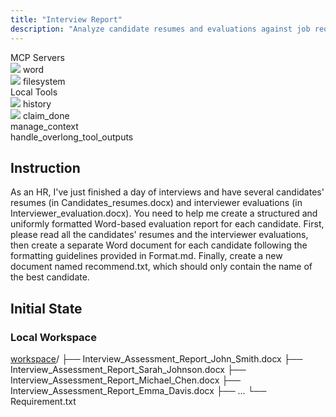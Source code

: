 ```yaml
---
title: "Interview Report"
description: "Analyze candidate resumes and evaluations against job requirements in “Requirement.txt”, then output only the top candidate’s name."
---
```


<Card>
<div className="tools-container">
<div className="mcp-servers-container">
<div className="mcp-servers-title">
MCP Servers
</div>
<div className="mcp-servers-grid">
<div className="mcp-server-item">
<img src="/icons/word.png" style={{height: "20px", width: "20px", margin: 0, padding: 0, display: 'inline-block'}} />
<span className="mcp-server-name">word</span>
</div>
<div className="mcp-server-item">
<img src="/icons/filesystem.png" style={{height: "20px", width: "20px", margin: 0, padding: 0, display: 'inline-block'}} />
<span className="mcp-server-name">filesystem</span>
</div>
</div>
</div>
<div className="local-tools-container">
<div className="mcp-servers-title">
Local Tools
</div>
<div className="local-tools-grid">
<div className="local-tool-item">
<img src="/icons/history.png" style={{height: "20px", width: "20px", margin: 0, padding: 0, display: 'inline-block'}} />
<span className="local-tool-name">history</span>
</div>
<div className="local-tool-item">
<img src="/icons/claim_done.png" style={{height: "20px", width: "20px", margin: 0, padding: 0, display: 'inline-block'}} />
<span className="local-tool-name">claim_done</span>
</div>
<div className="local-tool-item">
<Icon icon="bars-progress" size={20} color="#4286f6" />
<span className="local-tool-name">manage_context</span>
</div>
<div className="local-tool-item">
<Icon icon="filter-list" size={20} color="#4286f6" />
<span className="local-tool-name">handle_overlong_tool_outputs</span>
</div>
</div>
</div>
</div>
</Card>











## Instruction

As an HR, I've just finished a day of interviews and have several candidates' resumes (in Candidates_resumes.docx) and interviewer evaluations (in Interviewer_evaluation.docx). You need to help me create a structured and uniformly formatted Word-based evaluation report for each candidate. 
First, please read all the candidates' resumes and the interviewer evaluations, then create a separate Word document for each candidate following the formatting guidelines provided in Format.md.
Finally, create a new document named recommend.txt, which should only contain the name of the best candidate.

## Initial State

### Local Workspace

<div className="file-tree">
<a href="https://github.com/hkust-nlp/Toolathlon/tree/main/tasks/finalpool/interview-report/initial_workspace">workspace</a>/
├── Interview_Assessment_Report_John_Smith.docx
├── Interview_Assessment_Report_Sarah_Johnson.docx
├── Interview_Assessment_Report_Michael_Chen.docx
├── Interview_Assessment_Report_Emma_Davis.docx
├── ...
└── Requirement.txt
</div>


 
